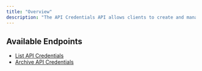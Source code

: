 ```yaml
---
title: "Overview"
description: "The API Credentials API allows clients to create and manage API credentials for accessing Paxos services."
---
```


## Available Endpoints

- [List API Credentials](/api-reference/endpoints/api-credentials/list-api-credentials)
- [Archive API Credentials](/api-reference/endpoints/api-credentials/archive-api-credentials)